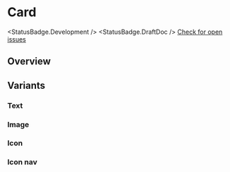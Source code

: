 
<Meta of={CardStories} />

# Card

<StatusBadge.Development />
<StatusBadge.DraftDoc />
[Check for open issues](https://github.com/uq-its-ss/design-system/issues)

## Overview

<Canvas of={CardStories.Card} />

## Variants

### Text

<Canvas of={CardStories.Text} />

### Image

<Canvas of={CardStories.Image} />

### Icon

<Canvas of={CardStories.Icon} />

### Icon nav

<Canvas of={CardStories.IconNav} />

